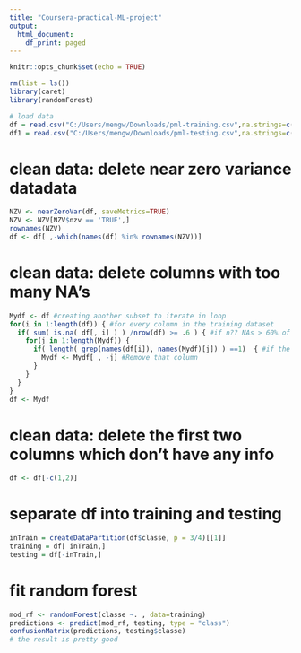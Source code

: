 ---
title: "Coursera-practical-ML-project"
output:
  html_document:
    df_print: paged
---

```{r setup, include=FALSE}
knitr::opts_chunk$set(echo = TRUE)
```

```{r}
rm(list = ls())
library(caret)
library(randomForest)

# load data
df = read.csv("C:/Users/mengw/Downloads/pml-training.csv",na.strings=c("NA","#DIV/0!",""))
df1 = read.csv("C:/Users/mengw/Downloads/pml-testing.csv",na.strings=c("NA","#DIV/0!",""))

```
# clean data: delete near zero variance datadata
```{r}
NZV <- nearZeroVar(df, saveMetrics=TRUE)
NZV <- NZV[NZV$nzv == 'TRUE',]
rownames(NZV)
df <- df[ ,-which(names(df) %in% rownames(NZV))]
```
# clean data: delete columns with too many NA's
```{r}
Mydf <- df #creating another subset to iterate in loop
for(i in 1:length(df)) { #for every column in the training dataset
  if( sum( is.na( df[, i] ) ) /nrow(df) >= .6 ) { #if n?? NAs > 60% of total observations
    for(j in 1:length(Mydf)) {
      if( length( grep(names(df[i]), names(Mydf)[j]) ) ==1)  { #if the columns are the same:
        Mydf <- Mydf[ , -j] #Remove that column
      }   
    } 
  }
}
df <- Mydf
```
# clean data: delete the first two columns which don't have any info 
```{r}
df <- df[-c(1,2)]

```
# separate df into training and testing 
```{r}
inTrain = createDataPartition(df$classe, p = 3/4)[[1]]
training = df[ inTrain,]
testing = df[-inTrain,]
```
# fit random forest
```{r}
mod_rf <- randomForest(classe ~. , data=training)
predictions <- predict(mod_rf, testing, type = "class")
confusionMatrix(predictions, testing$classe)
# the result is pretty good
```

